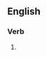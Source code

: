 ==English==

===Verb===
{{head|en|verb form}}

# {{present participle of|promogulate|lang=en|nocat=1}}